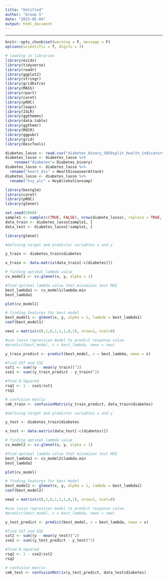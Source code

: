 ```yaml
---
title: "Untitled"
author: "Group 5"
date: "2023-05-04"
output: html_document
---
```


---
```r
knitr::opts_chunk$set(warning = F, message = F)
options(scientific = T, digits = 3)
```

```r
# loading in libraries
library(ezids)
library(tidyverse)
library(readr)
library(ggplot2)
library(stringr)
library(gridExtra)
library(MASS)
library(rpart)
library(caret)
library(pROC)
library(leaps)
library(ISLR)
library(ggthemes)
library(data.table)
library(ggthemr)
library(ROCR)
library(ggpubr)
library(grid)
library(DescTools)
```

```r
diabetes_lasso <- read.csv("diabetes_binary_5050split_health_indicators_BRFSS2015.csv")
diabetes_lasso <- diabetes_lasso %>%
    rename("diabetes"= Diabetes_binary)
diabetes_lasso <- diabetes_lasso %>%
  rename("heart_dis" = HeartDiseaseorAttack)
diabetes_lasso <- diabetes_lasso %>%
  rename("hvy_alc" = HvyAlcoholConsump)
```

```r
library(bestglm)
library(caret)
library(pROC)
library(glmnet)

set.seed(5000)
sample1 <- sample(c(TRUE, FALSE), nrow(diabete_lasso), replace = TRUE, prob=c(0.8,0.2))
data_train <- diabetes_lasso[sample1, ]
data_test <- diabetes_lasso[!sample1, ]


```

```r
library(glmnet)

#defining target and predictor variables x and y

y_train <- diabetes_train$diabetes

x_train <- data.matrix(data_train[-c(diabetes)])

# finding optimal lambda value
cv_model1 <- cv.glmnet(x, y, alpha = 1)

#find optimal lambda value that minimizes test MSE
best_lambda1 <- cv_model1$lambda.min
best_lambda1

plot(cv_model1)

# finding features for best model
best_model1 <- glmnet(x, y, alpha = 1, lambda = best_lambda1)
coef(best_model1)

new1 = matrix(c(0,1,0,1,1,1,0,1), nrow=1, ncol=8)

#use lasso regression model to predict response value
#predict(best_model, s = best_lambda, newx = new)

y_train_predict <- predict(best_model, s = best_lambda, newx = x)

#find SST and SSE
sst1 <- sum((y - mean(y_train))^2)
sse1 <- sum((y_train_predict - y_train)^2)

#find R-Squared
rsq1 <- 1 - sse1/sst1
rsq1

# confusion matrix 
cm6_train <- confusionMatrix(y_train_predict, data_train$diabetes)

```

```r
#defining target and predictor variables x and y

y_test <- diabetes_train$diabetes

x_test <- data.matrix(data_test[-c(diabetes)])

# finding optimal lambda value
cv_model2 <- cv.glmnet(x, y, alpha = 1)

#find optimal lambda value that minimizes test MSE
best_lambda2 <- cv_model2$lambda.min
best_lambda2

plot(cv_model)

# finding features for best model
best_model2 <- glmnet(x, y, alpha = 1, lambda = best_lambda2)
coef(best_model2)

new2 = matrix(c(0,1,0,1,1,1,0,1), nrow=1, ncol=8)

#use lasso regression model to predict response value
#predict(best_model, s = best_lambda, newx = new)

y_test_predict <- predict(best_model, s = best_lambda, newx = x)

#find SST and SSE
sst2 <- sum((y - mean(y_test))^2)
sse2 <- sum((y_test_predict - y_test)^2)

#find R-Squared
rsq2 <- 1 - sse2/sst2
rsq2

# confusion matrix
cm6_test <- confusionMatrix(y_test_predict, data_test$diabetes)

```